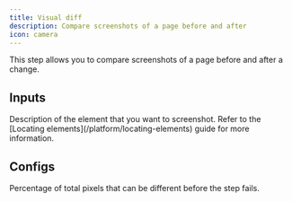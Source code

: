 ```yaml
---
title: Visual diff
description: Compare screenshots of a page before and after
icon: camera
---
```



This step allows you to compare screenshots of a page before and after a change.

## Inputs

<ResponseField name="description" type="string">
  Description of the element that you want to screenshot. Refer to the [Locating
  elements](/platform/locating-elements) guide for more information.
</ResponseField>

## Configs

<ResponseField name="threshold" type="number" default={10}>
  Percentage of total pixels that can be different before the step fails.
</ResponseField>

<ElementConfigs />
